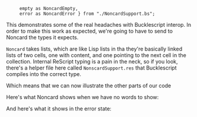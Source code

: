 	     empty as NoncardEmpty,
		 error as NoncardError } from "./NoncardSupport.bs";

<Meta title="MDX/Noncard" component={Noncard} />

This demonstrates some of the real headaches with Bucklescript
interop.  In order to make this work as expected, we're going to have
to send to Noncard the types it expects.

`Noncard` takes lists, which are like Lisp lists in tha they're
basically linked lists of two cells, one with content, and one
pointing to the next cell in the collection.  Internal ReScript
typing is a pain in the neck, so if you look, there's a
helper file here called `NonscardSupport.res` that Bucklescript
compiles into the correct type.

<div style={{padding: "0.6em", border: "1px solid #8c92ac", width: "12em" }}>
<Noncard words={NoncardWorking} />
</div>

Which means that we can now illustrate the other parts of our code

Here's what Noncard shows when we have no words to show:

<div style={{padding: "0.6em", border: "1px solid #8c92ac", width: "12em" }}>
<Noncard words={NoncardEmpty} />
</div>

And here's what it shows in the error state:

<div style={{padding: "0.6em", border: "1px solid #8c92ac", width: "12em" }}>
<Noncard words={NoncardError} />
</div>



